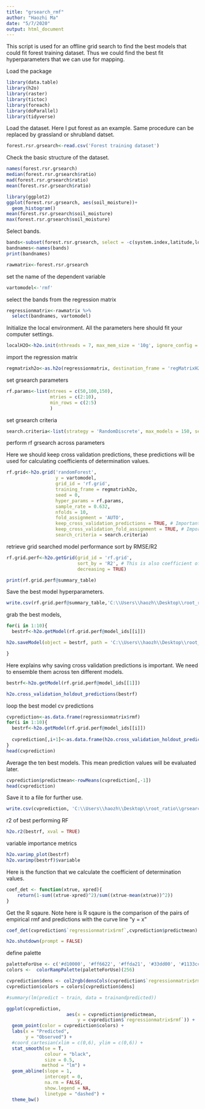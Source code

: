 ---
title: "grsearch_rmf"
author: "Haozhi Ma"
date: "5/7/2020"
output: html_document
---


This script is used for an offline grid search to find the best models that could fit forest training dataset. Thus we could find the best fit hyperparameters that we can use for mapping.


Load the package
```{R}
library(data.table)
library(h2o)
library(raster)
library(tictoc)
library(foreach)
library(doParallel)
library(tidyverse)
```
Load the dataset. Here I put forest as an example. Same procedure can be replaced by grassland or shrubland datset. 

```{R}
forest.rsr.grsearch<-read.csv('Forest training dataset')

```

Check the basic structure of the dataset.
```{R}
names(forest.rsr.grsearch)
median(forest.rsr.grsearch$ratio)
mad(forest.rsr.grsearch$ratio)
mean(forest.rsr.grsearch$ratio)
```
```{R}
library(ggplot2)
ggplot(forest.rsr.grsearch, aes(soil_moisture))+
  geom_histogram()
mean(forest.rsr.grsearch$soil_moisture)
max(forest.rsr.grsearch$soil_moisture)
```

Select bands.

```{R}
bands<-subset(forest.rsr.grsearch, select = -c(system.index,latitude,longitude,index,Pixel_Lat, Pixel_Long,latitude_209564535,longitude_209564535,ratio,.geo,Global_Biomass_IPCC,X,X_1,Abs_Lat,rmf))
bandnames<-names(bands)
print(bandnames)

```


```{R}
rawmatrix<-forest.rsr.grsearch

```



set the name of the dependent variable

```{R}
vartomodel<-'rmf'
```
select the bands from the regression matrix
```{R}
regressionmatrix<-rawmatrix %>%
  select(bandnames, vartomodel)
```

Initialize the local environment. All the parameters here should fit your computer settings.
```{R}
localH2O<-h2o.init(nthreads = 7, max_mem_size = '10g', ignore_config = TRUE)

```


import the regression matrix
```{R}
regmatrixh2o<-as.h2o(regressionmatrix, destination_frame = 'regMatrixH2O')
```


set grsearch parameters

```{R}
rf.params<-list(ntrees = c(50,100,150),
                mtries = c(2:10),
                min_rows = c(2:5)
                )

```

set grsearch criteria

```{R}
search.criteria<-list(strategy = 'RandomDiscrete', max_models = 150, seed = 0, max_runtime_secs = 3600)


```



perform rf grsearch across parameters

Here we should keep cross validation predictions, these predictions will be used for calculating coefficients of determination values. 
```{R}
rf.grid<-h2o.grid('randomForest',
                  y = vartomodel,
                  grid_id = 'rf.grid',
                  training_frame = regmatrixh2o,
                  seed = 0,
                  hyper_params = rf.params,
                  sample_rate = 0.632,
                  nfolds = 10,
                  fold_assignment = 'AUTO',
                  keep_cross_validation_predictions = TRUE, # Important!
                  keep_cross_validation_fold_assignment = TRUE, # Important!
                  search_criteria = search.criteria)
```



retrieve grid searched model performance sort by RMSE/R2


```{R}
rf.grid.perf<-h2o.getGrid(grid_id = 'rf.grid',
                          sort_by = 'R2', # This is also coefficient of determinaion values
                          decreasing = TRUE)

```





```{R}
print(rf.grid.perf@summary_table)

```

Save the best model hyperparameters.
```{R}
write.csv(rf.grid.perf@summary_table,'C:\\Users\\haozh\\Desktop\\root_ratio\\grsearch\\forest_rfgrsearch_r2_20200517.csv')
```

grab the best models,

```{R}

for(i in 1:10){
  bestrf<-h2o.getModel(rf.grid.perf@model_ids[[i]])

h2o.saveModel(object = bestrf, path = 'C:\\Users\\haozh\\Desktop\\root_ratio\\grsearch\\best_forest_models',force = TRUE)

}

```


Here explains why saving cross validation predictions is important. We need to ensemble them across ten different models.

```{R}
bestrf<-h2o.getModel(rf.grid.perf@model_ids[[1]])

h2o.cross_validation_holdout_predictions(bestrf)

```

loop the best model cv predictions


```{R}
cvprediction<-as.data.frame(regressionmatrix$rmf)
for(i in 1:10){
  bestrf<-h2o.getModel(rf.grid.perf@model_ids[[i]])
  
  cvprediction[,i+1]<-as.data.frame(h2o.cross_validation_holdout_predictions(bestrf))
}
head(cvprediction)
```
Average the ten best models. This mean prediction values will be evaluated later.
```{R}
cvprediction$predictmean<-rowMeans(cvprediction[,-1])
head(cvprediction)
```


Save it to a file for further use.
```{R}

write.csv(cvprediction, 'C:\\Users\\haozh\\Desktop\\root_ratio\\grsearch\\forest_cvprediction_20200821.csv')

```


r2 of best performing RF

```{R}
h2o.r2(bestrf, xval = TRUE)

```
variable importance metrics

```{R}
h2o.varimp_plot(bestrf)
h2o.varimp(bestrf)$variable
```

Here is the function that we calculate the coefficient of determination values. 

```{R}
coef_det <- function(xtrue, xpred){
    return(1-sum((xtrue-xpred)^2)/sum((xtrue-mean(xtrue))^2))
}

```
Get the R sqaure. Note here is R sqaure is the comparison of the pairs of empirical rmf and predictions with the curve line "y = x" 
```{R}
coef_det(cvprediction$`regressionmatrix$rmf`,cvprediction$predictmean)

```


```{R}
h2o.shutdown(prompt = FALSE)

```


define palette

```{R}
paletteForUse <- c('#d10000', '#ff6622', '#ffda21', '#33dd00', '#1133cc', '#220066', '#330044')
colors <-  colorRampPalette(paletteForUse)(256)

cvprediction$dens <- col2rgb(densCols(cvprediction$`regressionmatrix$rmf`, cvprediction$predictmean))[1,] + 1L
cvprediction$colors = colors[cvprediction$dens]

#summary(lm(predict ~ train, data = trainandpredicted))

```

```{R}
ggplot(cvprediction, 
                      aes(x = cvprediction$predictmean, 
                          y = cvprediction$`regressionmatrix$rmf`)) +
  geom_point(color = cvprediction$colors) +
  labs(x = "Predicted",
       y = "Observed") +
  #coord_cartesian(xlim = c(0,6), ylim = c(0,6)) +
  stat_smooth(se = T,
              colour = "black",
              size = 0.5,
             method = "lm") +
  geom_abline(slope = 1,
              intercept = 0,
              na.rm = FALSE, 
              show.legend = NA, 
              linetype = "dashed") +
  theme_bw()

```


